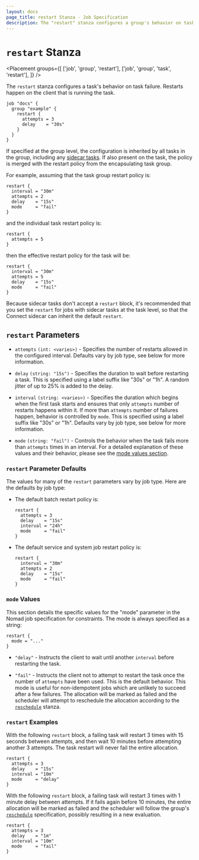 ```yaml
---
layout: docs
page_title: restart Stanza - Job Specification
description: The "restart" stanza configures a group's behavior on task failure.
---
```


# `restart` Stanza

<Placement
  groups={[
    ['job', 'group', 'restart'],
    ['job', 'group', 'task', 'restart'],
  ]}
/>

The `restart` stanza configures a task's behavior on task failure. Restarts
happen on the client that is running the task.

```hcl
job "docs" {
  group "example" {
    restart {
      attempts = 3
      delay    = "30s"
    }
  }
}
```

If specified at the group level, the configuration is inherited by all
tasks in the group, including any [sidecar tasks][sidecar_task]. If
also present on the task, the policy is merged with the restart policy
from the encapsulating task group.

For example, assuming that the task group restart policy is:

```hcl
restart {
  interval = "30m"
  attempts = 2
  delay    = "15s"
  mode     = "fail"
}
```

and the individual task restart policy is:

```hcl
restart {
  attempts = 5
}
```

then the effective restart policy for the task will be:

```hcl
restart {
  interval = "30m"
  attempts = 5
  delay    = "15s"
  mode     = "fail"
}
```

Because sidecar tasks don't accept a `restart` block, it's recommended
that you set the `restart` for jobs with sidecar tasks at the task
level, so that the Connect sidecar can inherit the default `restart`.

## `restart` Parameters

- `attempts` `(int: <varies>)` - Specifies the number of restarts allowed in the
  configured interval. Defaults vary by job type, see below for more
  information.

- `delay` `(string: "15s")` - Specifies the duration to wait before restarting a
  task. This is specified using a label suffix like "30s" or "1h". A random
  jitter of up to 25% is added to the delay.

- `interval` `(string: <varies>)` - Specifies the duration which begins when the
  first task starts and ensures that only `attempts` number of restarts happens
  within it. If more than `attempts` number of failures happen, behavior is
  controlled by `mode`. This is specified using a label suffix like "30s" or
  "1h". Defaults vary by job type, see below for more information.

- `mode` `(string: "fail")` - Controls the behavior when the task fails more
  than `attempts` times in an interval. For a detailed explanation of these
  values and their behavior, please see the [mode values section](#mode-values).

### `restart` Parameter Defaults

The values for many of the `restart` parameters vary by job type. Here are the
defaults by job type:

- The default batch restart policy is:

  ```hcl
  restart {
    attempts = 3
    delay    = "15s"
    interval = "24h"
    mode     = "fail"
  }
  ```

- The default service and system job restart policy is:

  ```hcl
  restart {
    interval = "30m"
    attempts = 2
    delay    = "15s"
    mode     = "fail"
  }
  ```

### `mode` Values

This section details the specific values for the "mode" parameter in the Nomad
job specification for constraints. The mode is always specified as a string:

```hcl
restart {
  mode = "..."
}
```

- `"delay"` - Instructs the client to wait until another `interval`
  before restarting the task.

- `"fail"` - Instructs the client not to attempt to restart the task
  once the number of `attempts` have been used. This is the default
  behavior. This mode is useful for non-idempotent jobs which are
  unlikely to succeed after a few failures. The allocation will be
  marked as failed and the scheduler will attempt to reschedule the
  allocation according to the
  [`reschedule`] stanza.

### `restart` Examples

With the following `restart` block, a failing task will restart 3
times with 15 seconds between attempts, and then wait 10 minutes
before attempting another 3 attempts. The task restart will never fail
the entire allocation.

```hcl
restart {
  attempts = 3
  delay    = "15s"
  interval = "10m"
  mode     = "delay"
}
```

With the following `restart` block, a failing task will restart 3
times with 1 minute delay between attempts. 
If it fails again before 10 minutes, the entire allocation will
be marked as failed and the scheduler will follow the group's
[`reschedule`] specification, possibly resulting in a new evaluation.

```hcl
restart {
  attempts = 3
  delay    = "1m"
  interval = "10m"
  mode     = "fail"
}
```

[sidecar_task]: /docs/job-specification/sidecar_task
[`reschedule`]: /docs/job-specification/reschedule

